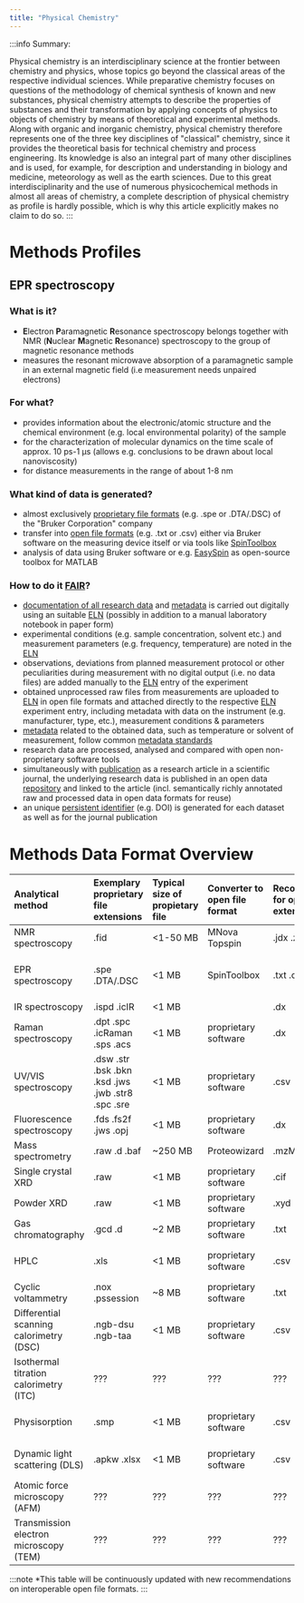 ```yaml
---
title: "Physical Chemistry"
---
```


:::info Summary:

Physical chemistry is an interdisciplinary science at the frontier between chemistry and physics, whose topics go beyond the classical areas of the respective individual sciences. While preparative chemistry focuses on questions of the methodology of chemical synthesis of known and new substances, physical chemistry attempts to describe the properties of substances and their transformation by applying concepts of physics to objects of chemistry by means of theoretical and experimental methods. Along with organic and inorganic chemistry, physical chemistry therefore represents one of the three key disciplines of "classical" chemistry, since it provides the theoretical basis for technical chemistry and process engineering. Its knowledge is also an integral part of many other disciplines and is used, for example, for description and understanding in biology and medicine, meteorology as well as the earth sciences. Due to this great interdisciplinarity and the use of numerous physicochemical methods in almost all areas of chemistry, a complete description of physical chemistry as profile is hardly possible, which is why this article explicitly makes no claim to do so.
:::

# Methods Profiles

## EPR spectroscopy

### What is it?
- **E**lectron **P**aramagnetic **R**esonance spectroscopy belongs together with NMR (**N**uclear **M**agnetic **R**esonance) spectroscopy to the group of magnetic resonance methods
- measures the resonant microwave absorption of a paramagnetic sample in an external magnetic field (i.e measurement needs unpaired electrons)

### For what?
- provides information about the electronic/atomic structure and the chemical environment (e.g. local environmental polarity) of the sample
- for the characterization of molecular dynamics on the time scale of approx. 10 ps-1 μs (allows e.g. conclusions to be drawn about local nanoviscosity)
- for distance measurements in the range of about 1-8 nm

### What kind of data is generated?
- almost exclusively [proprietary file formats](/docs/topics/format_standards) (e.g. .spe or .DTA/.DSC) of the "Bruker Corporation" company
- transfer into [open file formats](/docs/topics/format_standards) (e.g. .txt or .csv) either via Bruker software on the measuring device itself or via tools like [SpinToolbox](https://www.spintoolbox.com/en/)
- analysis of data using Bruker software or e.g. [EasySpin](https://www.easyspin.org/) as open-source toolbox for MATLAB

### How to do it [FAIR](/docs/topics/fair)?
- [documentation of all research data](/docs/problems/data_documentation) and [metadata](/docs/topics/metadata) is carried out digitally using an suitable [ELN](/docs/topics/eln) (possibly in addition to a manual laboratory notebook in paper form)
- experimental conditions (e.g. sample concentration, solvent etc.) and measurement parameters (e.g. frequency, temperature) are noted in the [ELN](/docs/topics/eln)
- observations, deviations from planned measurement protocol or other peculiarities during measurement with no digital output (i.e. no data files) are added manually to the [ELN](/docs/topics/eln) entry of the experiment
- obtained unprocessed raw files from measurements are uploaded to [ELN](/docs/topics/eln) in open file formats and attached directly to the respective [ELN](/docs/topics/eln) experiment entry, including metadata with data on the instrument (e.g. manufacturer, type, etc.), measurement conditions & parameters
- [metadata](/docs/topics/metadata) related to the obtained data, such as temperature or solvent of measurement, follow common [metadata standards](/docs/topics/metadata)
- research data are processed, analysed and compared with open non-proprietary software tools
- simultaneously with [publication](/docs/problems/data_publication) as a research article in a scientific journal, the underlying research data is published in an open data [repository](/docs/topics/repositories) and linked to the article (incl. semantically richly annotated raw and processed data in open data formats for reuse)
- an unique [persistent identifier](/docs/topics/pid) (e.g. DOI) is generated for each dataset as well as for the journal publication

# Methods Data Format Overview

|Analytical method|Exemplary proprietary file extensions|Typical size of propietary file|Converter to open file format|Recommendation for open file extension*|File format|File size of open format|
|:------------|:-----------------|:--------|:--------|:------------|:--------------|:--------------|
|NMR spectroscopy|.fid|<1-50 MB|MNova  Topspin|.jdx  .zip|JCAMP-DX NMReDATA|~1 MB|
|EPR spectroscopy|.spe .DTA/.DSC|<1 MB|SpinToolbox|.txt .csv|text file, comma-separated values|<1 MB|
|IR spectroscopy|.ispd .icIR|<1 MB| |.dx|JCAMP-DX|<1 MB|
|Raman spectroscopy|.dpt   .spc  .icRaman  .sps  .acs|<1 MB|proprietary software|.dx|JCAMP-DX|<1 MB|
|UV/VIS spectroscopy|.dsw   .str   .bsk   .bkn   .ksd   .jws   .jwb   .str8   .spc   .sre|<1 MB|proprietary software|.csv|comma-separated values|<1 MB|
|Fluorescence spectroscopy|.fds   .fs2f   .jws   .opj|<1 MB|proprietary software|.dx|JCAMP-DX|<1 MB|
|Mass spectrometry|.raw   .d   .baf|~250 MB|Proteowizard|.mzML|mzML|~250 MB|
|Single crystal XRD|.raw|<1 MB|proprietary software|.cif|crystallographic information file|<1 MB|
|Powder XRD|.raw|<1 MB|proprietary software|.xyd|text file|<1 MB|
|Gas chromatography|.gcd   .d|~2 MB|proprietary software|.txt|text file|<1 MB|
|HPLC|.xls|<1 MB|proprietary software|.csv|comma-separated values|<1 MB|
|Cyclic voltammetry|.nox   .pssession|~8 MB|proprietary software|.txt|text file|<1 MB|
|Differential scanning calorimetry (DSC)|.ngb-dsu   .ngb-taa|<1 MB|proprietary software|.csv|comma-separated values|<1 MB|
|Isothermal titration calorimetry (ITC)| ???|???|???|???|???|???|
|Physisorption|.smp|<1 MB|proprietary software|.csv|comma-separated values|<1 MB|
|Dynamic light scattering (DLS)|.apkw .xlsx|<1 MB|proprietary software|.csv|comma-separated values|<1 MB|
|Atomic force microscopy (AFM)|???|???|???|???|???|???|
|Transmission electron microscopy (TEM)|???|???|???|???|???|???|

:::note *This table will be continuously updated with new recommendations on interoperable open file formats.
:::
